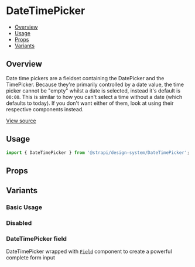

<Meta of={DateTimePickerStories} />

# DateTimePicker

- [Overview](#overview)
- [Usage](#usage)
- [Props](#props)
- [Variants](#variants)

## Overview

Date time pickers are a fieldset containing the DatePicker and the TimePicker. Because they're primarily controlled by a date value,
the time picker cannot be "empty" whilst a date is selected, instead it's default is `00:00`. This is similar to how you can't select
a time without a date (which defaults to today). If you don't want either of them, look at using their respective components instead.

[View source](https://github.com/strapi/design-system/tree/main/packages/strapi-design-system/src/DateTimePicker)

## Usage

```js
import { DateTimePicker } from '@strapi/design-system/DateTimePicker';
```

## Props

<ArgsTable of={DateTimePicker} />

## Variants

### Basic Usage

<Canvas of={DateTimePickerStories.Base} />

### Disabled

<Canvas of={DateTimePickerStories.Disabled} />

### DateTimePicker field

DateTimePicker wrapped with [`Field`](https://github.com/strapi/design-system/tree/main/packages/strapi-design-system/src/Field) component to create a powerful complete form input

<Canvas of={DateTimePickerStories.WithField} />
